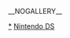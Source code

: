 {{Category game screenshot header|任天堂DS}}
__NOGALLERY__

[[Category:任天堂DS遊戲|*]]
[[Category:电子游戏屏幕截图|Nintendo DS]]